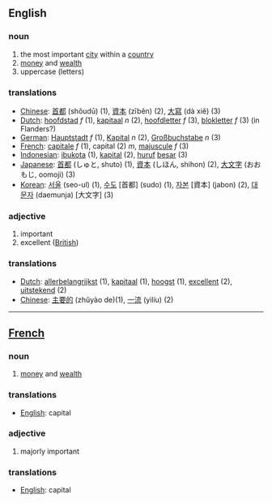 ==English==

=== noun ===
# the most important [[city]] within a [[country]]
# [[money]] and [[wealth]]
# uppercase (letters)

=== translations ===
*[[Chinese]]: [[首都]] (shǒudū) (1), [[資本]] (zīběn) (2), [[大寫]] (dà xiě) (3)
*[[Dutch]]: [[hoofdstad]] ''f'' (1), [[kapitaal]] ''n'' (2), [[hoofdletter]] ''f'' (3), [[blokletter]] ''f'' (3) (in Flanders?)
*[[German]]: [[Hauptstadt]] ''f'' (1), [[Kapital]] ''n'' (2), [[Großbuchstabe]] ''n'' (3)
*[[French]]: [[capitale]] ''f'' (1), capital (2) ''m'', [[majuscule]] ''f'' (3)
*[[Indonesian]]: [[ibukota]] (1), [[kapital]] (2), [[huruf]] [[besar]] (3)
*[[Japanese]]: [[首都]] (しゅと, shuto) (1), [[資本]] (しほん, shihon) (2), [[大文字]] (おおもじ, oomoji) (3)
*[[Korean]]: [[서울]] (seo-ul) (1), [[수도]] [首都] (sudo) (1), [[자본]] [資本] (jabon) (2), [[대문자]] (daemunja) [大文字] (3)

=== adjective ===
# important
# excellent ([[British]])

=== translations ===
*[[Dutch]]: [[allerbelangrijkst]] (1), [[kapitaal]] (1), [[hoogst]] (1), [[excellent]] (2), [[uitstekend]] (2)
*[[Chinese]]: [[主要的]] (zhǔyào de)(1), [[一流]] (yìlíu) (2)

----

==[[French]]==

=== noun ===
# [[money]] and [[wealth]]

=== translations ===
*[[English]]: capital

=== adjective ===
# majorly important

=== translations ===
*[[English]]: capital